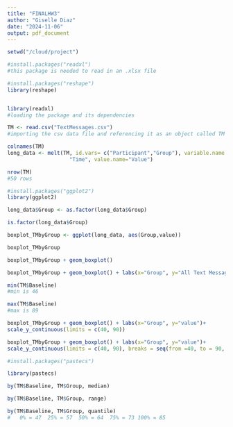```yaml
---
title: "FINALHW3"
author: "Giselle Diaz"
date: "2024-11-06"
output: pdf_document
---
```


```r


setwd("/cloud/project")

#install.packages("readxl")
#this package is needed to read in an .xlsx file

#install.packages("reshape")
library(reshape)


library(readxl)
#loading the package and its dependencies

TM <- read.csv("TextMessages.csv")
#importing the csv data file and referencing it as an object called TM

colnames(TM)
long_data <- melt(TM, id.vars= c("Participant","Group"), variable.name = 
                    "Time", value.name="Value")

nrow(TM)
#50 rows

#install.packages("ggplot2")
library(ggplot2)

long_data$Group <- as.factor(long_data$Group)

is.factor(long_data$Group)

boxplot_TMbyGroup <- ggplot(long_data, aes(Group,value))

boxplot_TMbyGroup

boxplot_TMbyGroup + geom_boxplot()

boxplot_TMbyGroup + geom_boxplot() + labs(x="Group", y="All Text Messages")

min(TM$Baseline)
#min is 46

max(TM$Baseline)
#max is 89

boxplot_TMbyGroup + geom_boxplot() + labs(x="Group", y="value")+ 
scale_y_continuous(limits = c(40, 90))

boxplot_TMbyGroup + geom_boxplot() + labs(x="Group", y="value")+ 
scale_y_continuous(limits = c(40, 90), breaks = seq(from =40, to = 90, by = 5))

#install.packages("pastecs")

library(pastecs)

by(TM$Baseline, TM$Group, median)

by(TM$Baseline, TM$Group, range)

by(TM$Baseline, TM$Group, quantile)
#   0% = 47  25% = 57  50% = 64  75% = 73 100% = 85







```

